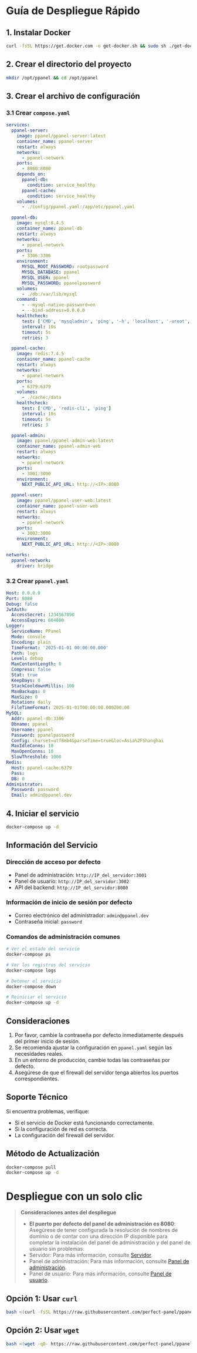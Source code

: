 # Guía de Despliegue Rápido

## 1. Instalar Docker

```bash
curl -fsSL https://get.docker.com -o get-docker.sh && sudo sh ./get-docker.sh
```

## 2. Crear el directorio del proyecto

```bash
mkdir /opt/ppanel && cd /opt/ppanel
```

## 3. Crear el archivo de configuración

### 3.1 Crear `compose.yaml`

```yaml
services:
  ppanel-server:
    image: ppanel/ppanel-server:latest
    container_name: ppanel-server
    restart: always
    networks:
      - ppanel-network
    ports:
      - 8080:8080
    depends_on:
      ppanel-db:
        condition: service_healthy
      ppanel-cache:
        condition: service_healthy
    volumes:
      - ./config/ppanel.yaml:/app/etc/ppanel.yaml

  ppanel-db:
    image: mysql:8.4.5
    container_name: ppanel-db
    restart: always
    networks:
      - ppanel-network
    ports:
      - 3306:3306
    environment:
      MYSQL_ROOT_PASSWORD: rootpassword
      MYSQL_DATABASE: ppanel
      MYSQL_USER: ppanel
      MYSQL_PASSWORD: ppanelpassword
    volumes:
      - ./db:/var/lib/mysql
    command:
      - --mysql-native-password=on
      - --bind-address=0.0.0.0
    healthcheck:
      test: ['CMD', 'mysqladmin', 'ping', '-h', 'localhost', '-uroot', '-prootpassword']
      interval: 10s
      timeout: 5s
      retries: 3

  ppanel-cache:
    image: redis:7.4.5
    container_name: ppanel-cache
    restart: always
    networks:
      - ppanel-network
    ports:
      - 6379:6379
    volumes:
      - ./cache:/data
    healthcheck:
      test: ['CMD', 'redis-cli', 'ping']
      interval: 10s
      timeout: 5s
      retries: 3

  ppanel-admin:
    image: ppanel/ppanel-admin-web:latest
    container_name: ppanel-admin-web
    restart: always
    networks:
      - ppanel-network
    ports:
      - 3001:3000
    environment:
      NEXT_PUBLIC_API_URL: http://<IP>:8080

  ppanel-user:
    image: ppanel/ppanel-user-web:latest
    container_name: ppanel-user-web
    restart: always
    networks:
      - ppanel-network
    ports:
      - 3002:3000
    environment:
      NEXT_PUBLIC_API_URL: http://<IP>:8080

networks:
  ppanel-network:
    driver: bridge
```

### 3.2 Crear `ppanel.yaml`

```yaml
Host: 0.0.0.0
Port: 8080
Debug: false
JwtAuth:
  AccessSecret: 1234567890
  AccessExpire: 604800
Logger:
  ServiceName: PPanel
  Mode: console
  Encoding: plain
  TimeFormat: '2025-01-01 00:00:00.000'
  Path: logs
  Level: debug
  MaxContentLength: 0
  Compress: false
  Stat: true
  KeepDays: 0
  StackCooldownMillis: 100
  MaxBackups: 0
  MaxSize: 0
  Rotation: daily
  FileTimeFormat: 2025-01-01T00:00:00.000Z00:00
MySQL:
  Addr: ppanel-db:3306
  Dbname: ppanel
  Username: ppanel
  Password: ppanelpassword
  Config: charset=utf8mb4&parseTime=true&loc=Asia%2FShanghai
  MaxIdleConns: 10
  MaxOpenConns: 10
  SlowThreshold: 1000
Redis:
  Host: ppanel-cache:6379
  Pass:
  DB: 0
Administrator:
  Password: password
  Email: admin@ppanel.dev
```

## 4. Iniciar el servicio

```bash
docker-compose up -d
```

## Información del Servicio

### Dirección de acceso por defecto

- Panel de administración: `http://IP_del_servidor:3001`
- Panel de usuario: `http://IP_del_servidor:3002`
- API del backend: `http://IP_del_servidor:8080`

### Información de inicio de sesión por defecto

- Correo electrónico del administrador: `admin@ppanel.dev`
- Contraseña inicial: `password`

### Comandos de administración comunes

```bash
# Ver el estado del servicio
docker-compose ps

# Ver los registros del servicio
docker-compose logs

# Detener el servicio
docker-compose down

# Reiniciar el servicio
docker-compose up -d
```

## Consideraciones

1. Por favor, cambie la contraseña por defecto inmediatamente después del primer inicio de sesión.
2. Se recomienda ajustar la configuración en `ppanel.yaml` según las necesidades reales.
3. En un entorno de producción, cambie todas las contraseñas por defecto.
4. Asegúrese de que el firewall del servidor tenga abiertos los puertos correspondientes.

## Soporte Técnico

Si encuentra problemas, verifique:

- Si el servicio de Docker está funcionando correctamente.
- Si la configuración de red es correcta.
- La configuración del firewall del servidor.

## Método de Actualización

```bash
docker-compose pull
docker-compose up -d
```

# Despliegue con un solo clic

> **Consideraciones antes del despliegue**
>
> - **El puerto por defecto del panel de administración es 8080**: Asegúrese de tener configurada la resolución de nombres de dominio o de contar con una dirección IP disponible para completar la instalación del panel de administración y del panel de usuario sin problemas.
> - Servidor: Para más información, consulte [Servidor](/es-MX/docs/server/config).
> - Panel de administración: Para más información, consulte [Panel de administración](/es-MX/docs/admin/config).
> - Panel de usuario: Para más información, consulte [Panel de usuario](/es-MX/docs/user/config).

## Opción 1: Usar `curl`

```bash
bash <(curl -fsSL https://raw.githubusercontent.com/perfect-panel/ppanel-script/refs/heads/main/install.sh)
```

## Opción 2: Usar `wget`

```bash
bash <(wget -qO- https://raw.githubusercontent.com/perfect-panel/ppanel-script/refs/heads/main/install.sh)
```


<Giscus />
